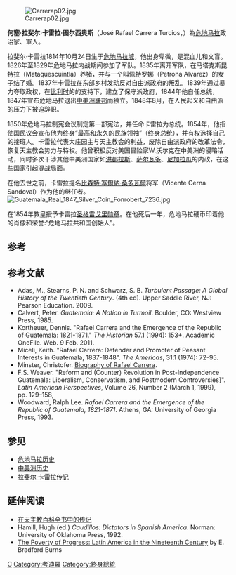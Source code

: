 [[File:Carrerap02.jpg|right]]

'''何塞·拉斐尔·卡雷拉·图尔西奥斯'''（José Rafael Carrera Turcios，{{bd|1814年|10月24日|1865年|4月14日|}}）為[[危地马拉|危地马拉]]政治家、軍人。

拉斐尔·卡雷拉1814年10月24日生于[[危地马拉城|危地马拉城]]，他出身卑微，是混血儿和文盲。1826年至1829年危地马拉内战期间参加了军队。1835年离开军队，在马塔克斯昆特拉（Mataquescuintla）养猪，并与一个叫佩特罗娜（Petrona Alvarez）的女子结了婚。1837年卡雷拉在东部乡村发动反对自由派政府的叛乱。1839年通过暴力夺取政权，在[[比利时|比利时]]的的支持下，建立了保守派政府，1844年他自任总统，1847年宣布危地马拉退出[[中美洲联邦|中美洲联邦]]而独立。1848年8月，在人民起义和自由派的压力下被迫辞职。

1850年危地马拉制宪会议制定第一部宪法，并任命卡雷拉为总统。1854年，他指使国民议会宣布他为终身“最高和永久的民族领袖”（[[终身总统|终身总统]]），并有权选择自己的接班人。卡雷拉代表大庄园主与天主教会的利益，废除自由派政府的改革法令，恢复天主教会势力与特权。他曾积极反对美国冒险家W.沃尔克在中美洲的侵略活动，同时多次干涉其他中美洲国家如[[洪都拉斯|洪都拉斯]]、[[萨尔瓦多|萨尔瓦多]]、[[尼加拉瓜|尼加拉瓜]]的内政，在这些国家引起混战局面。

在他去世之前，卡雷拉提名[[比森特·塞爾納·桑多瓦爾|比森特·塞爾納·桑多瓦爾]]将军（Vicente Cerna Sandoval）作为他的继任者。
[[File:Guatemala_Real_1847_Silver_Coin_Fonrobert_7236.jpg|thumb]]

在1854年教皇授予卡雷拉[[圣格雷戈里勋章|圣格雷戈里勋章]]。在他死后一年，危地马拉硬币印着他的肖像和荣誉:“危地马拉共和国创始人”。

== 参考  ==
<references/>

== 参考文献  ==
* Adas, M., Stearns, P. N. and Schwarz, S. B. ''Turbulent Passage: A Global History of the Twentieth Century''. (4th ed). Upper Saddle River, NJ: Pearson Education. 2009.
* Calvert, Peter. ''Guatemala: A Nation in Turmoil''. Boulder, CO: Westview Press, 1985.
* Kortheuer, Dennis. "Rafael Carrera and the Emergence of the Republic of Guatemala: 1821-1871." ''The Historian'' 57.1 (1994): 153+. Academic OneFile. Web. 9 Feb. 2011.
* Miceli, Keith. "Rafael Carrera: Defender and Promoter of Peasant Interests in Guatemala, 1837-1848". ''The Americas'', 31.1 (1974): 72-95.
* Minster, Christofer. [http://latinamericanhistory.about.com/od/presidentscentralamerica/p/09JRCarrera.htm Biography of Rafael Carrera]{{Wayback|url=http://latinamericanhistory.about.com/od/presidentscentralamerica/p/09JRCarrera.htm |date=20140319045312 }}.
* F.S. Weaver. "Reform and (Counter) Revolution in Post-Independence Guatemala: Liberalism, Conservatism, and Postmodern Controversies]". ''Latin American Perspectives'', Volume 26, Number 2 (March 1, 1999), pp. 129–158,
* Woodward, Ralph Lee. ''Rafael Carrera and the Emergence of the Republic of Guatemala, 1821-1871''. Athens, GA: University of Georgia Press, 1993.

== 参见 ==
*[[危地马拉历史|危地马拉历史]]
*[[中美洲历史|中美洲历史]]
* [http://latinamericanhistory.about.com/od/presidentscentralamerica/p/09JRCarrera.htm 拉斐尔·卡雷拉传记]{{Wayback|url=http://latinamericanhistory.about.com/od/presidentscentralamerica/p/09JRCarrera.htm |date=20140319045312 }}

== 延伸阅读 ==
* [http://www.newadvent.org/cathen/03378a.htm 在天主教百科全书中的传记]{{Wayback|url=http://www.newadvent.org/cathen/03378a.htm |date=20140802005716 }}
* Hamill, Hugh (ed.) ''Caudillos: Dictators in Spanish America''. Norman: University of Oklahoma Press, 1992.
* [http://books.google.com/books?id=H-GV_4ysCSUC&printsec=frontcover&dq=The+Poverty+of+Progress+by+E.+Bradford+Burns&source=bl&ots=VE5ByaVKRI&sig=W7dpQSgtC-zjqDUf-AEU6KOFh2Q&hl=en&ei=7Q5qTciAK4iftwe-6pjmAg&sa=X&oi=book_result&ct=result&resnum=2&ved=0CBkQ6AEwAQ#v=onepage&q&f=false The Poverty of Progress: Latin America in the Nineteenth Century] by E. Bradford Burns

{{s-start}}
{{succession box|title=[[危地马拉总统|危地马拉总统]]|before=''(无)''|after=[[佩德罗·德艾西内纳·伊·皮尼奥尔|佩德罗·德艾西内纳]]|years=1851–1865}}
{{s-end}}

{{Authority control}}
[[Category:危地马拉总统|C]]
[[Category:考迪羅|Category:考迪羅]]
[[Category:終身總統|Category:終身總統]]